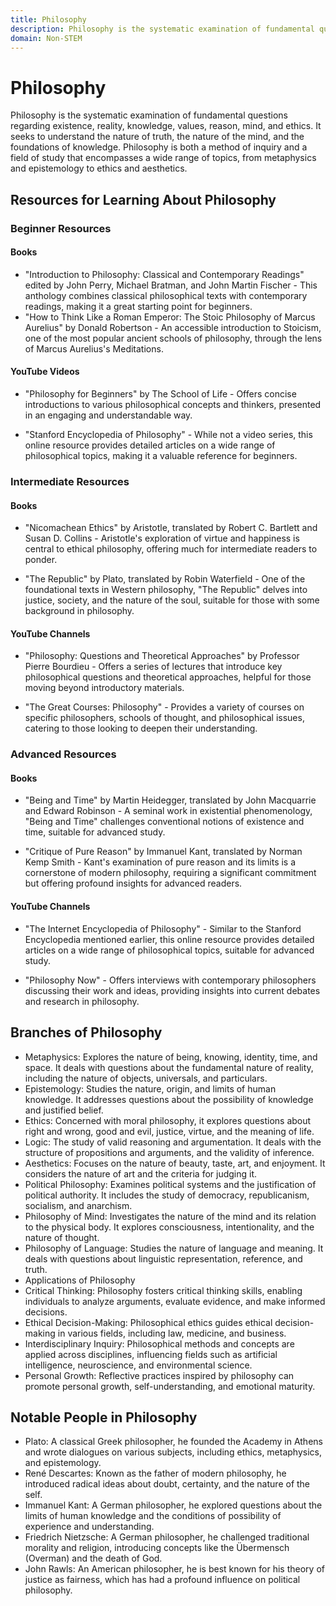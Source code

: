 ```yaml
---
title: Philosophy
description: Philosophy is the systematic examination of fundamental questions regarding existence, reality, knowledge, values, reason, mind, and ethics. 
domain: Non-STEM
---
```


# Philosophy

Philosophy is the systematic examination of fundamental questions regarding existence, reality, knowledge, values, reason, mind, and ethics. It seeks to understand the nature of truth, the nature of the mind, and the foundations of knowledge. Philosophy is both a method of inquiry and a field of study that encompasses a wide range of topics, from metaphysics and epistemology to ethics and aesthetics.

## Resources for Learning About Philosophy

### Beginner Resources

#### Books
- "Introduction to Philosophy: Classical and Contemporary Readings" edited by John Perry, Michael Bratman, and John Martin Fischer - This anthology combines classical philosophical texts with contemporary readings, making it a great starting point for beginners.
- "How to Think Like a Roman Emperor: The Stoic Philosophy of Marcus Aurelius" by Donald Robertson - An accessible introduction to Stoicism, one of the most popular ancient schools of philosophy, through the lens of Marcus Aurelius's Meditations.

#### YouTube Videos
- "Philosophy for Beginners" by The School of Life - Offers concise introductions to various philosophical concepts and thinkers, presented in an engaging and understandable way.

- "Stanford Encyclopedia of Philosophy" - While not a video series, this online resource provides detailed articles on a wide range of philosophical topics, making it a valuable reference for beginners.

### Intermediate Resources

#### Books
- "Nicomachean Ethics" by Aristotle, translated by Robert C. Bartlett and Susan D. Collins - Aristotle's exploration of virtue and happiness is central to ethical philosophy, offering much for intermediate readers to ponder.

- "The Republic" by Plato, translated by Robin Waterfield - One of the foundational texts in Western philosophy, "The Republic" delves into justice, society, and the nature of the soul, suitable for those with some background in philosophy.

#### YouTube Channels
- "Philosophy: Questions and Theoretical Approaches" by Professor Pierre Bourdieu - Offers a series of lectures that introduce key philosophical questions and theoretical approaches, helpful for those moving beyond introductory materials.

- "The Great Courses: Philosophy" - Provides a variety of courses on specific philosophers, schools of thought, and philosophical issues, catering to those looking to deepen their understanding.

### Advanced Resources

#### Books
- "Being and Time" by Martin Heidegger, translated by John Macquarrie and Edward Robinson - A seminal work in existential phenomenology, "Being and Time" challenges conventional notions of existence and time, suitable for advanced study.

- "Critique of Pure Reason" by Immanuel Kant, translated by Norman Kemp Smith - Kant's examination of pure reason and its limits is a cornerstone of modern philosophy, requiring a significant commitment but offering profound insights for advanced readers.

#### YouTube Channels
- "The Internet Encyclopedia of Philosophy" - Similar to the Stanford Encyclopedia mentioned earlier, this online resource provides detailed articles on a wide range of philosophical topics, suitable for advanced study.

- "Philosophy Now" - Offers interviews with contemporary philosophers discussing their work and ideas, providing insights into current debates and research in philosophy.

## Branches of Philosophy
- Metaphysics: Explores the nature of being, knowing, identity, time, and space. It deals with questions about the fundamental nature of reality, including the nature of objects, universals, and particulars.
- Epistemology: Studies the nature, origin, and limits of human knowledge. It addresses questions about the possibility of knowledge and justified belief.
- Ethics: Concerned with moral philosophy, it explores questions about right and wrong, good and evil, justice, virtue, and the meaning of life.
- Logic: The study of valid reasoning and argumentation. It deals with the structure of propositions and arguments, and the validity of inference.
- Aesthetics: Focuses on the nature of beauty, taste, art, and enjoyment. It considers the nature of art and the criteria for judging it.
- Political Philosophy: Examines political systems and the justification of political authority. It includes the study of democracy, republicanism, socialism, and anarchism.
- Philosophy of Mind: Investigates the nature of the mind and its relation to the physical body. It explores consciousness, intentionality, and the nature of thought.
- Philosophy of Language: Studies the nature of language and meaning. It deals with questions about linguistic representation, reference, and truth.
- Applications of Philosophy
- Critical Thinking: Philosophy fosters critical thinking skills, enabling individuals to analyze arguments, evaluate evidence, and make informed decisions.
- Ethical Decision-Making: Philosophical ethics guides ethical decision-making in various fields, including law, medicine, and business.
- Interdisciplinary Inquiry: Philosophical methods and concepts are applied across disciplines, influencing fields such as artificial intelligence, neuroscience, and environmental science.
- Personal Growth: Reflective practices inspired by philosophy can promote personal growth, self-understanding, and emotional maturity.

## Notable People in Philosophy
- Plato: A classical Greek philosopher, he founded the Academy in Athens and wrote dialogues on various subjects, including ethics, metaphysics, and epistemology.
- René Descartes: Known as the father of modern philosophy, he introduced radical ideas about doubt, certainty, and the nature of the self.
- Immanuel Kant: A German philosopher, he explored questions about the limits of human knowledge and the conditions of possibility of experience and understanding.
- Friedrich Nietzsche: A German philosopher, he challenged traditional morality and religion, introducing concepts like the Übermensch (Overman) and the death of God.
- John Rawls: An American philosopher, he is best known for his theory of justice as fairness, which has had a profound influence on political philosophy.